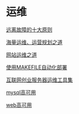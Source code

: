 = 运维 =

[[http://www.woqutech.com/?p=714|远离故障的十大原则]]

[[http://www.itkoala.com/|海量运维、运营规划之道]]

[[http://www.penglixun.com/tech/system/web_site_operation_and_maintenance.html|网站运维之道]]

[[http://tchen.me/posts/2013-06-12-use-makefile-to-automate-deployment.html|使用MAKEFILE自动化部署]]

[[http://velocity.oreilly.com.cn/2011/ppts/velocityChina2011-ChenZhen.pdf|互联网创业服务器运维工具集]]

[[mysqlha|mysql高可用]]

[[webha|web高可用]]
